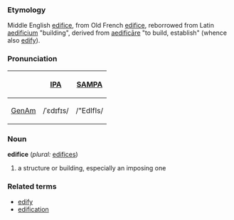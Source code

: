 ===Etymology===
Middle English [[edifice]], from Old French [[edifice]], reborrowed from Latin [[aedificium]] "building", derived from [[aedificare|aedificāre]] "to build, establish" (whence also [[edify]]).

===Pronunciation===
{| border=1 cellpadding=5
! !! [[w:IPA|IPA]] !! [[w:SAMPA|SAMPA]]
|-
! [[GenAm]] 
| /ˈɛdɪfɪs/ || /"EdIfIs/
|}

===Noun===
'''edifice''' (''plural:'' [[edifices]])
# a structure or building, especially an imposing one

===Related terms===
*[[edify]]
*[[edification]]